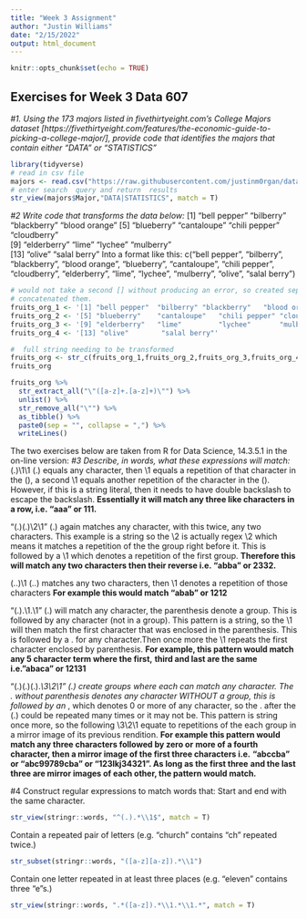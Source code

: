 ```yaml
---
title: "Week 3 Assignment"
author: "Justin Williams"
date: "2/15/2022"
output: html_document
---
```


```r
knitr::opts_chunk$set(echo = TRUE)
```

## Exercises for Week 3 Data 607

*#1. Using the 173 majors listed in fivethirtyeight.com’s College Majors dataset [https://fivethirtyeight.com/features/the-economic-guide-to-picking-a-college-major/], provide code that identifies the majors that contain either "DATA" or "STATISTICS"*
```r
library(tidyverse)
# read in csv file
majors <- read.csv("https://raw.githubusercontent.com/justinm0rgan/data607/main/Assignments/3/majors-list.csv")
# enter search  query and return  results
str_view(majors$Major,"DATA|STATISTICS", match = T)
```

*#2 Write code that transforms the data below:*
[1] "bell pepper"  "bilberry"     "blackberry"   "blood orange"
[5] "blueberry"    "cantaloupe"   "chili pepper" "cloudberry"  
[9] "elderberry"   "lime"         "lychee"       "mulberry"    
[13] "olive"        "salal berry"
Into a format like this:
c("bell pepper", "bilberry", "blackberry", "blood orange", "blueberry", "cantaloupe", "chili pepper", "cloudberry", "elderberry", "lime", "lychee", "mulberry", "olive", "salal berry")

```r
# would not take a second [] without producing an error, so created sep  str and 
# concatenated them.
fruits_org_1 <- '[1] "bell pepper"  "bilberry" "blackberry"   "blood orange"' 
fruits_org_2 <- '[5] "blueberry"    "cantaloupe"   "chili pepper" "cloudberry"'  
fruits_org_3 <- '[9] "elderberry"   "lime"         "lychee"       "mulberry"'    
fruits_org_4 <- '[13] "olive"        "salal berry"'

#  full string needing to be transformed
fruits_org <- str_c(fruits_org_1,fruits_org_2,fruits_org_3,fruits_org_4)
fruits_org
```

```r
fruits_org %>% 
  str_extract_all("\"([a-z]+.[a-z]+)\"") %>% 
  unlist() %>% 
  str_remove_all("\"") %>% 
  as_tibble() %>% 
  paste0(sep = "", collapse = ",") %>% 
  writeLines()
```

The two exercises below are taken from R for Data Science, 14.3.5.1 in the on-line version:
*#3 Describe, in words, what these expressions will match:*
(.)\1\1
(.) equals any character, then \1 equals a repetition of that character in the (), 
a second \1 equals another repetition of the character in the ().
However, if this is a string literal, then it needs to have double backslash to escape the backslash. 
**Essentially it will match any three like characters in a row, i.e. "aaa" or 111.**

"(.)(.)\\2\\1"
(.) again matches any character, with this twice, any two characters. This
example is a string so the  \\2 is actually regex \2  which means it matches a
repetition of the the group right before it. This is followed by a \\1 which
denotes a repetition of the first group.
**Therefore this will match any two characters then their reverse i.e. "abba" or 2332.**

(..)\1
(..) matches any two characters, then \1 denotes a repetition of those characters
**For example this would match "abab" or 1212**

"(.).\\1.\\1"
(.) will match any character, the parenthesis denote a group. This is followed
by any character (not in a group).  This pattern is a string, so the \\1 will then match the first character that was enclosed in the parenthesis. This is followed by a . for any character.Then once more the \\1 repeats the first character enclosed by parenthesis.
**For example, this pattern would match any 5 character term where the first,**
**third and last are the same i.e."abaca" or 12131**

"(.)(.)(.).*\\3\\2\\1"
(.) create groups where each can match any character. The . without parenthesis
denotes any character WITHOUT a group, this is followed by an *, which  denotes
0 or more of any character, so the . after  the (.) could be repeated many times
or it may not be. This pattern is string once more, so the following \\3\\2\\1 equate
to repetitions of the each group in a mirror image of its previous rendition.
**For example this pattern would match any three characters followed by zero or**
**more of a fourth character, then a mirror image of the first three characters i.e.**
**"abccba" or "abc99789cba" or "123lkj34321". As long as the first three**
**and  the last three are mirror images of each  other, the pattern would match.**

#4 Construct regular expressions to match words that:
Start and end with the same character.
```r
str_view(stringr::words, "^(.).*\\1$", match = T)
```

Contain a repeated pair of letters (e.g. "church" contains "ch" repeated twice.)
```r
str_subset(stringr::words, "([a-z][a-z]).*\\1")
```

Contain one letter repeated in at least three places (e.g. "eleven" contains three "e"s.)
```r
str_view(stringr::words, ".*([a-z]).*\\1.*\\1.*", match = T)
```


